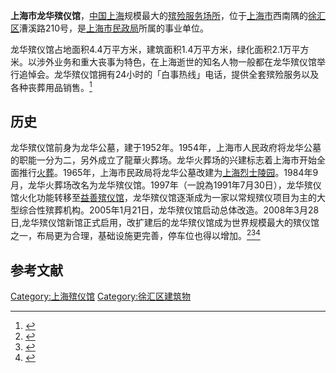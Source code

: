 '''上海市龙华殡仪馆'''，[[中华人民共和国|中国]][[上海|上海]]规模最大的[[殯儀館|殡殓服务场所]]，位于[[上海市|上海市]]西南隅的[[徐汇区|徐汇区]]漕溪路210号，是[[上海市民政局|上海市民政局]]所属的事业单位。

龙华殡仪馆占地面积4.4万平方米，建筑面积1.4万平方米，绿化面积2.1万平方米。以涉外业务和重大丧事为特色，在上海逝世的知名人物一般都在龙华殡仪馆举行追悼会。龙华殡仪馆拥有24小时的「白事热线」电话，提供全套殡殓服务以及各种丧葬用品销售。<ref>{{cite web|url=http://www.shmzj.gov.cn/gb/shmzj/node8/node15/node56/node167/userobject1ai24081.html|title=局属单位-上海市龙华殡仪馆|publisher=上海市民政局|date=|accessdate=2013-11-12|archive-url=https://web.archive.org/web/20131204024503/http://www.shmzj.gov.cn/gb/shmzj/node8/node15/node56/node167/userobject1ai24081.html|archive-date=2013-12-04|dead-url=yes}}</ref>

==历史==
龙华殡仪馆前身为龙华公墓，建于1952年。1954年，上海市人民政府将龙华公墓的职能一分为二，另外成立了龍華火葬场。龙华火葬场的兴建标志着上海市开始全面推行[[火葬|火葬]]。1965年，上海市民政局将龙华公墓改建为[[龍華烈士陵園|上海烈士陵园]]。1984年9月，龙华火葬场改名为龙华殡仪馆。1997年（一說為1991年7月30日），龙华殡仪馆火化功能转移至[[益善殡仪馆|益善殡仪馆]]，龙华殡仪馆逐渐成为一家以常规殡仪项目为主的大型综合性殡葬机构。2005年1月21日，龙华殡仪馆启动总体改造。2008年3月28日,龙华殡仪馆新馆正式启用，改扩建后的龙华殡仪馆成为世界规模最大的殡仪馆之一，布局更为合理，基础设施更完善，停车位也得以增加。<ref name="shang">{{Cite web |url=http://www.archives.sh.cn/shjy/hsrw/201209/t20120929_36799.html |title=寻找龙华二十四烈士就义地（附图） |accessdate=2019-08-19 |archive-date=2015-09-23 |archive-url=https://web.archive.org/web/20150923173423/http://www.archives.sh.cn/shjy/hsrw/201209/t20120929_36799.html |dead-url=no }}</ref><ref>{{Cite web |url=http://www.shtong.gov.cn/Newsite/node2/node2245/node65977/node66002/node66042/userobject1ai61642.html |title=第二节　设施和服务 |accessdate=2019-08-19 |archive-date=2016-04-26 |archive-url=https://web.archive.org/web/20160426220031/http://www.shtong.gov.cn/Newsite/node2/node2245/node65977/node66002/node66042/userobject1ai61642.html |dead-url=no }}</ref><ref>{{cite web|url=http://xmwb.xinmin.cn/html/2013-01/06/content_14_1.htm|title=龙华殡仪馆往事|publisher=[[新民晚报|新民晚报]]|date=2013-01-06|accessdate=2013-12-05|archive-date=2013-01-10|archive-url=https://web.archive.org/web/20130110014241/http://xmwb.xinmin.cn/html/2013-01/06/content_14_1.htm|dead-url=no}}</ref>

== 参考文献 ==
{{Reflist|2}}

{{上海市殯儀館|state=collapsed}}

[[Category:上海殡仪馆|Category:上海殡仪馆]]
[[Category:徐汇区建筑物|Category:徐汇区建筑物]]